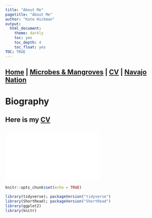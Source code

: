 ```yaml
---
title: "About Me"
pagetitle: "About Me"
author: "Kate Hickman"
output:
  html_document:
    theme: darkly
    toc: yes
    toc_depth: 4
    toc_float: yes
TOC: TRUE
---
```


## [Home](https://kjehickman.github.io/) | [Microbes & Mangroves](https://kjehickman.github.io/Final_Project/index.html) | [CV](https://kjehickman.github.io/CV/index.html) | [Navajo Nation](https://kjehickman.github.io/Navajo_Nation/index.html)


# Biography

## Here is my [CV](https://drive.google.com/file/d/1kuujyhbvnKYzkNyOZTKr0C7sR4vQQy4q/view?usp=sharing)
![](Docs/Hickman_Kate_CV.pdf)
---

```r
knitr::opts_chunk$set(echo = TRUE)
```


```r
library(tidyverse); packageVersion("tidyverse")
library(ShortRead); packageVersion("ShortRead")
library(ggplot2)
library(knitr)
```


